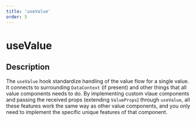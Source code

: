 ```yaml
---
title: 'useValue'
order: 5
---
```


# useValue

## Description

The `useValue` hook standardize handling of the value flow for a single value. It connects to surrounding `DataContext` (if present) and other things that all value components needs to do. By implementing custom vlaue components and passing the received props (extending `ValueProps`) through `useValue`, all these features work the same way as other value components, and you only need to implement the specific unique features of that component.
